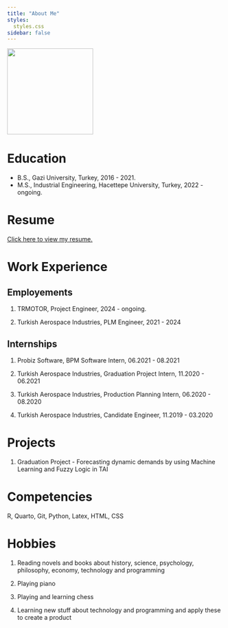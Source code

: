 ```yaml
---
title: "About Me"
styles:
  styles.css
sidebar: false
---
```


![](assets/images/aytekin_ozhan_fotograf.jpg){fig-align="center" width="200"}

# Education

-   B.S., Gazi University, Turkey, 2016 - 2021.
-   M.S., Industrial Engineering, Hacettepe University, Turkey, 2022 - ongoing.

# Resume

[Click here to view my resume.](Aytekin_Ozhan_CV.pdf){.download-button}

# Work Experience

## Employements

1.  TRMOTOR, Project Engineer, 2024 - ongoing.

2.  Turkish Aerospace Industries, PLM Engineer, 2021 - 2024

## Internships

1.  Probiz Software, BPM Software Intern, 06.2021 - 08.2021

2.  Turkish Aerospace Industries, Graduation Project Intern, 11.2020 - 06.2021

3.  Turkish Aerospace Industries, Production Planning Intern, 06.2020 - 08.2020

4.  Turkish Aerospace Industries, Candidate Engineer, 11.2019 - 03.2020

# Projects

1.  Graduation Project - Forecasting dynamic demands by using Machine Learning and Fuzzy Logic in TAI

# Competencies

R, Quarto, Git, Python, Latex, HTML, CSS

# Hobbies

1.  Reading novels and books about history, science, psychology, philosophy, economy, technology and programming

2.  Playing piano

3.  Playing and learning chess

4.  Learning new stuff about technology and programming and apply these to create a product
